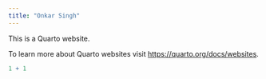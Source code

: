 ```yaml
---
title: "Onkar Singh"
---
```


This is a Quarto website.

To learn more about Quarto websites visit <https://quarto.org/docs/websites>.

```r
1 + 1
```
